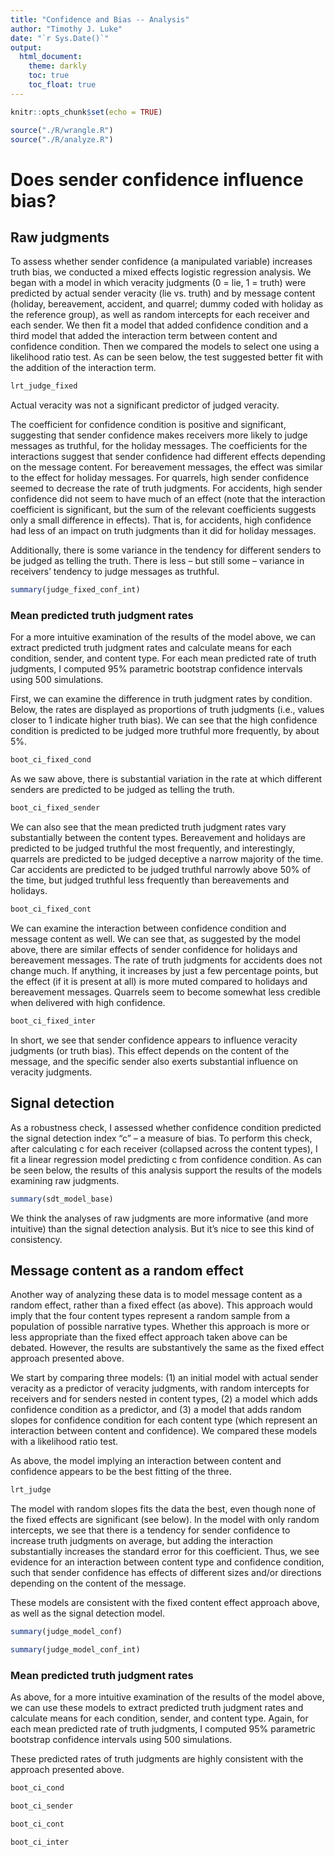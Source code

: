 ```yaml
---
title: "Confidence and Bias -- Analysis"
author: "Timothy J. Luke"
date: "`r Sys.Date()`"
output: 
  html_document:
    theme: darkly
    toc: true
    toc_float: true
---
```


```r
knitr::opts_chunk$set(echo = TRUE)

source("./R/wrangle.R")
source("./R/analyze.R")

```

# Does sender confidence influence bias?

## Raw judgments

To assess whether sender confidence (a manipulated variable) increases truth bias, we conducted a mixed effects logistic regression analysis. We began with a model in which veracity judgments (0 = lie, 1 = truth) were predicted by actual sender veracity (lie vs. truth) and by message content (holiday, bereavement, accident, and quarrel; dummy coded with holiday as the reference group), as well as random intercepts for each receiver and each sender. We then fit a model that added confidence condition and a third model that added the interaction term between content and confidence condition. Then we compared the models to select one using a likelihood ratio test. As can be seen below, the test suggested better fit with the addition of the interaction term.

```r
lrt_judge_fixed
```

Actual veracity was not a significant predictor of judged veracity. 

The coefficient for confidence condition is positive and significant, suggesting that sender confidence makes receivers more likely to judge messages as truthful, for the holiday messages. The coefficients for the interactions suggest that sender confidence had different effects depending on the message content. For bereavement messages, the effect was similar to the effect for holiday messages. For quarrels, high sender confidence seemed to decrease the rate of truth judgments. For accidents, high sender confidence did not seem to have much of an effect (note that the interaction coefficient is significant, but the sum of the relevant coefficients suggests only a small difference in effects). That is, for accidents, high confidence had less of an impact on truth judgments than it did for holiday messages.

Additionally, there is some variance in the tendency for different senders to be judged as telling the truth. There is less -- but still some -- variance in receivers' tendency to judge messages as truthful.

```r
summary(judge_fixed_conf_int)
```

### Mean predicted truth judgment rates

For a more intuitive examination of the results of the model above, we can extract predicted truth judgment rates and calculate means for each condition, sender, and content type. For each mean predicted rate of truth judgments, I computed 95% parametric bootstrap confidence intervals using 500 simulations.

First, we can examine the difference in truth judgment rates by condition. Below, the rates are displayed as proportions of truth judgments (i.e., values closer to 1 indicate higher truth bias). We can see that the high confidence condition is predicted to be judged more truthful more frequently, by about 5%.

```r
boot_ci_fixed_cond
```

As we saw above, there is substantial variation in the rate at which different senders are predicted to be judged as telling the truth.

```r
boot_ci_fixed_sender
```

We can also see that the mean predicted truth judgment rates vary substantially between the content types. Bereavement and holidays are predicted to be judged truthful the most frequently, and interestingly, quarrels are predicted to be judged deceptive a narrow majority of the time. Car accidents are predicted to be judged truthful narrowly above 50% of the time, but judged truthful less frequently than bereavements and holidays.

```r
boot_ci_fixed_cont
```

We can examine the interaction between confidence condition and message content as well. We can see that, as suggested by the model above, there are similar effects of sender confidence for holidays and bereavement messages. The rate of truth judgments for accidents does not change much. If anything, it increases by just a few percentage points, but the effect (if it is present at all) is more muted compared to holidays and bereavement messages. Quarrels seem to become somewhat less credible when delivered with high confidence. 

```r
boot_ci_fixed_inter
```

In short, we see that sender confidence appears to influence veracity judgments (or truth bias). This effect depends on the content of the message, and the specific sender also exerts substantial influence on veracity judgments.

## Signal detection

As a robustness check, I assessed whether confidence condition predicted the signal detection index "c" -- a measure of bias. To perform this check, after calculating c for each receiver (collapsed across the content types), I fit a linear regression model predicting c from confidence condition. As can be seen below, the results of this analysis support the results of the models examining raw judgments.

```r
summary(sdt_model_base)
```

We think the analyses of raw judgments are more informative (and more intuitive) than the signal detection analysis. But it's nice to see this kind of consistency.

## Message content as a random effect

Another way of analyzing these data is to model message content as a random effect, rather than a fixed effect (as above). This approach would imply that the four content types represent a random sample from a population of possible narrative types. Whether this approach is more or less appropriate than the fixed effect approach taken above can be debated. However, the results are substantively the same as the fixed effect approach presented above.

We start by comparing three models: (1) an initial model with actual sender veracity as a predictor of veracity judgments, with random intercepts for receivers and for senders nested in content types, (2) a model which adds confidence condition as a predictor, and (3) a model that adds random slopes for confidence condition for each content type (which represent an interaction between content and confidence). We compared these models with a likelihood ratio test.

As above, the model implying an interaction between content and confidence appears to be the best fitting of the three.

```r
lrt_judge
```

The model with random slopes fits the data the best, even though none of the fixed effects are significant (see below). In the model with only random intercepts, we see that there is a tendency for sender confidence to increase truth judgments on average, but adding the interaction substantially increases the standard error for this coefficient. Thus, we see evidence for an interaction between content type and confidence condition, such that sender confidence has effects of different sizes and/or directions depending on the content of the message. 

These models are consistent with the fixed content effect approach above, as well as the signal detection model.

```r
summary(judge_model_conf)
```

```r
summary(judge_model_conf_int)
```

### Mean predicted truth judgment rates

As above, for a more intuitive examination of the results of the model above, we can use these models to extract predicted truth judgment rates and calculate means for each condition, sender, and content type. Again, for each mean predicted rate of truth judgments, I computed 95% parametric bootstrap confidence intervals using 500 simulations.

These predicted rates of truth judgments are highly consistent with the approach presented above.

```r
boot_ci_cond
```

```r
boot_ci_sender
```

```r
boot_ci_cont
```

```r
boot_ci_inter
```


